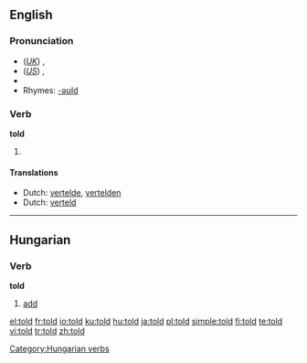 ==English==

{{rank|world|thing|set|196|told|both|having|look}}

===Pronunciation===
*(''[[Received Pronunciation|UK]]'') {{IPA|/təʊld/}}, {{SAMPA|/t@Uld/}}
*(''[[General American|US]]'') {{IPA|/toʊld/}}, {{SAMPA|/toUld/}}
*{{audio|en-us-told.ogg|Audio (US)}}
*Rhymes: [[Rhymes:English:-əʊld|-əʊld]]

===Verb===
'''told'''
# {{past of|[[tell]]}}

====Translations====
*Dutch: [[vertelde]], [[vertelden]]
*Dutch: [[verteld]]

----

==Hungarian==

===Verb===
'''told'''

# [[add]]

[[Category:Hungarian verbs]]

[[el:told]]
[[fr:told]]
[[io:told]]
[[ku:told]]
[[hu:told]]
[[ja:told]]
[[pl:told]]
[[simple:told]]
[[fi:told]]
[[te:told]]
[[vi:told]]
[[tr:told]]
[[zh:told]]